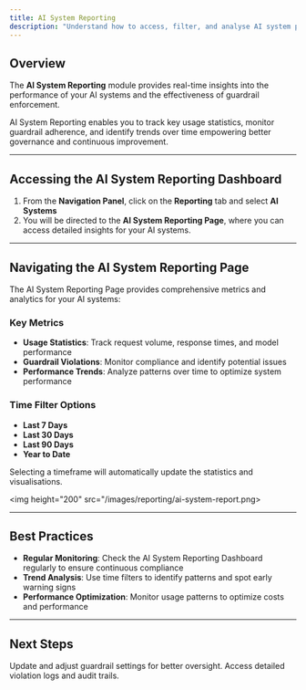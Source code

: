 ```yaml
---
title: AI System Reporting
description: "Understand how to access, filter, and analyse AI system performance and guardrail violation data"
---
```


## Overview

The **AI System Reporting** module provides real-time insights into the performance of your AI systems and the effectiveness of guardrail enforcement.

AI System Reporting enables you to track key usage statistics, monitor guardrail adherence, and identify trends over time empowering better governance and continuous improvement.

---

## Accessing the AI System Reporting Dashboard

1. From the **Navigation Panel**, click on the **Reporting** tab and select **AI Systems**
2. You will be directed to the **AI System Reporting Page**, where you can access detailed insights for your AI systems.

---

## Navigating the AI System Reporting Page

The AI System Reporting Page provides comprehensive metrics and analytics for your AI systems:

### Key Metrics

- **Usage Statistics**: Track request volume, response times, and model performance
- **Guardrail Violations**: Monitor compliance and identify potential issues
- **Performance Trends**: Analyze patterns over time to optimize system performance

### Time Filter Options

- **Last 7 Days**
- **Last 30 Days** 
- **Last 90 Days**
- **Year to Date**

Selecting a timeframe will automatically update the statistics and visualisations.

<img height="200" src="/images/reporting/ai-system-report.png>

---

## Best Practices

- **Regular Monitoring**: Check the AI System Reporting Dashboard regularly to ensure continuous compliance
- **Trend Analysis**: Use time filters to identify patterns and spot early warning signs
- **Performance Optimization**: Monitor usage patterns to optimize costs and performance

---

## Next Steps

<CardGroup cols={2}>
  <Card
    title="Configure Guardrails"
    icon="shield-halved"
    href="/product-guide/guardrail-config"
  >
    Update and adjust guardrail settings for better oversight.
  </Card>
  <Card
    title="View Violations Logs"
    icon="file-text"
    href="/product-guide/violations-logs"
  >
    Access detailed violation logs and audit trails.
  </Card>
</CardGroup>
